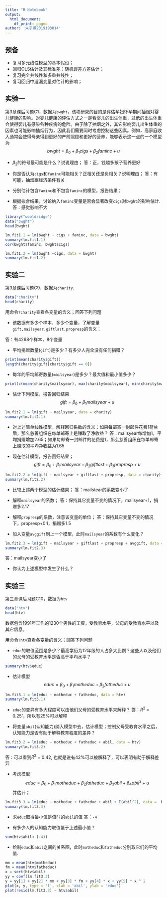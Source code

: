 ---
title: "R Notebook"
output:
  html_document:
    df_print: paged
author: '朱子灏2019193014'
---

## 预备

* 复习多元线性模型的基本假设；
* 回归OLS估计及其标准差；随机误差方差估计；
* 复习完全共线性和多重共线性；
* 复习回归中遗漏变量对估计的影响；

## 实验一

第3章课后习题C1，数据为`bwght`，该项研究的目的是评估孕妇怀孕期间抽烟对婴儿健康的影响。对婴儿健康的评估方式之一是看婴儿的出生体重，过低的出生体重会使得婴儿有感染各种疾病的危险。由于除了抽烟之外，其它影响婴儿出生体重的因素也可能影响抽烟行为，因此我们需要同时考虑控制这些因素。例如，高家庭收入通常会使得母亲得到更好的产前照顾和更好的营养，能够表示这一点的一个模型为
$$bwght = \beta_0+\beta_1cigs+\beta_2faminc+u$$

* $\beta_2$的符号最可能是什么？说说理由；
答：正，钱越多孩子营养更好

* 你是否认为`cigs`和`faminc`可能相关？正相关还是负相关？说明理由；
答：有可能，抽烟跟经济条件有关

* 分别估计包含`faminc`和不包含`faminc`的模型，报告结果；

* 根据拟合结果，讨论纳入`faminc`变量是否会显著改变`cigs`对`bwght`的影响估计.
答：感觉影响不大

```{r,echo=TRUE}
library("wooldridge")
data("bwght")
head(bwght)
```
```{r}
lm.fit1.1 = lm(bwght ~ cigs + faminc, data = bwght)
summary(lm.fit1.1)
cor(bwght$faminc, bwght$cigs)
```
```{r}
lm.fit1.2 = lm(bwght ~cigs, data = bwght)
summary(lm.fit1.2)
```


## 实验二

第3章课后习题C9，数据为`charity`.

```{r}
data("charity")
head(charity)
```

用命令`?charity`查看各变量的含义；回答下列问题

* 该数据有多少个样本，多少个变量，了解变量`gift,mailsyear,giftlast,propresp`的含义；

答：有4268个样本，8个变量

* 平均捐赠数量(`gift`)是多少？有多少人完全没有任何捐赠？
```{r}
print(mean(charity$gift))
length(charity$gift[charity$gift == 0])
```

* 每年的平均邮寄数量(`mailsyear`)是多少？最大值和最小值多少？
```{r}
print(c(mean(charity$mailsyear), max(charity$mailsyear), min(charity$mailsyear)))
```

* 估计下列模型，报告回归结果
$$gift = \beta_0+\beta_1mailsyear+u$$
```{r}
lm.fit2.1 = lm(gift ~ mailsyear, data = charity)
summary(lm.fit2.1)
```


* 对上述简单线性模型，解释回归系数的含义；如果每邮寄一封邮件花费1荷兰盾，那么慈善组织在每单邮寄上是赚取了净收益？
答：mailsyear每增加1，平均捐赠增加2.65；如果每邮寄一封邮件的花费是1，那么慈善组织在每单邮寄上赚取的平均净收益为1.65

* 现在估计模型，报告回归结果；
$$gift = \beta_0+\beta_1mailsyear+\beta_2giftlast +\beta_3propresp+u$$
```{r}
lm.fit2.2 = lm(gift ~ mailsyear + giftlast + propresp, data = charity)
summary(lm.fit2.2)
```

* 比较上述两个模型的估计结果；
答：mailstear的系数变小了

* 解释`mailsyear`的系数；
答：保持其它变量不变的情况下，mailsyear+1，捐赠多2.17

* 解释`propresp`的系数，注意该变量的单位； 
答：保持其它变量不变的情况下，propresp+0.1，捐赠多1.5


* 加入变量`avggift`到上一个模型，此时`mailsyear`的系数有什么变化？
```{r}
lm.fit2.3 = lm(gift ~ mailsyear + giftlast + propresp + avggift, data = charity)
summary(lm.fit2.3)
```
答：mailsyear变小了

* 你认为上述模型中发生了什么？

## 实验三

第三章课后习题C10，数据为`htv`

```{r}
data("htv")
head(htv)
```

数据包含1991年工作的1230个男性的工资，受教育水平，父母的受教育水平以及其它信息。

用命令`?htv`查看各变量的含义；回答下列问题

* `educ`的取值范围是多少？最高学历为12年级的人占多大比例？这些人以及他们的父母的受教育水平是否高于平均水平？
```{r}
summary(htv$educ)

```

* 估计模型
$$educ = \beta_0+\beta_1motheduc +\beta_2fatheduc+u$$
```{r}
lm.fit3.1 = lm(educ ~ motheduc + fatheduc, data = htv)
summary(lm.fit3.1)
```


* `educ`的变异有多大程度可以由他们父母的受教育水平来解释？
答：$R^2$ = 0.25'，所以有25%可以解释

* 将变量`abil`(认知能力)纳入模型中去，估计模型；控制父母受教育水平之后，认知能力是否有助于解释教育程度的差异？
```{r}
lm.fit3.2 = lm(educ ~ motheduc + fatheduc + abil, data = htv)
summary(lm.fit3.2)
```
答：可以看到$R^2$ = 0.42, 也就是说有42%可以被解释了，可以表明有助于解释差异


* 考虑模型
$$educ = \beta_0+\beta_1motheduc +\beta_2fatheduc+\beta_3abil+\beta_4abil^2+u$$
并估计；
```{r}
lm.fit3.3 = lm(educ ~ motheduc + fatheduc + abil + I(abil^2), data =  htv)
summary(lm.fit3.3)
```


* 求`educ`取得最小值是值时的`abil`的值
答：`-4`

* 有多少人的认知能力取值低于上述最小值？
```{r}
sum(htv$abil< (-4))
```

* 绘制`educ`和`abil`之间的关系图，此时`motheduc`和`fatheduc`分别取它们的平均值.
```{r}
mm = mean(htv$motheduc)
fm = mean(htv$fatheduc)
x = sort(htv$abil)
yy = coef(lm.fit3.3)
y = yy[1] + yy[2] * mm + yy[3] * fm + yy[4] * x + yy[5] * x ^ 2
plot(x, y, type = 'l', xlab = 'abil', ylab = 'educ')
plot(resid(lm.fit3.3) ~ htv$abil)
```

